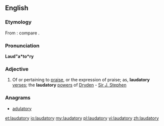 ==English==

===Etymology===
From {{etyl|la}} {{term|laudatorius|lang=la}}: compare {{etyl|fro}} {{term|laudatoire}}.

===Pronunciation===
'''Laud"a*to*ry'''

===Adjective===
{{en-adj}}

# Of or pertaining to [[praise]], or the expression of praise; as, '''laudatory''' [[verse]]s; the '''laudatory''' [[power]]s of [[John Dryden|Dryden]] - [[Sir J. Stephen]]

===Anagrams===
* [[adulatory#English|adulatory]]

[[et:laudatory]]
[[io:laudatory]]
[[my:laudatory]]
[[pl:laudatory]]
[[vi:laudatory]]
[[zh:laudatory]]